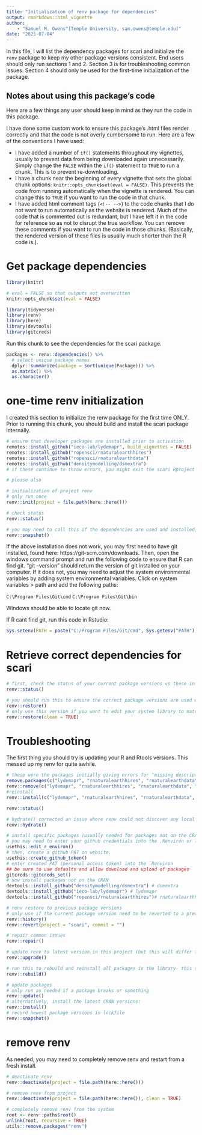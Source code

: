 ```yaml
---
title: "Initialization of renv package for dependencies"
output: rmarkdown::html_vignette
author: 
    - "Samuel M. Owens^[Temple University, sam.owens@temple.edu]"
date: "2025-07-04"
---
```


In this file, I will list the dependency packages for scari and initialize the `renv` package to keep my other package versions consistent. End users should only run sections 1 and 2. Section 3 is for troubleshooting common issues. Section 4 should only be used for the first-time initialization of the package.

## Notes about using this package's code

Here are a few things any user should keep in mind as they run the code in this package.

I have done some custom work to ensure this package's .html files render correctly and that the code is not overly cumbersome to run. Here are a few of the conventions I have used:

- I have added a number of `if()` statements throughout my vignettes, usually to prevent data from being downloaded again unnecessarily. Simply change the `FALSE` within the `if()` statement to `TRUE` to run a chunk. This is to prevent re-downloading.
- I have a chunk near the beginning of every vignette that sets the global chunk options: `knitr::opts_chunk$set(eval = FALSE)`. This prevents the code from running automatically when the vignette is rendered. You can change this to `TRUE` if you want to run the code in that chunk.
- I have added html comment tags (`<!-- -->`) to the code chunks that I do not want to run automatically as the website is rendered. Much of the code that is commented out is redundant, but I have left it in the code for reference so as not to disrupt the true workflow. You can remove these comments if you want to run the code in those chunks. (Basically, the rendered version of these files is usually much shorter than the R code is.).

# Get package dependencies

```r

library(knitr)

# eval = FALSE so that outputs not overwritten
knitr::opts_chunk$set(eval = FALSE)

```

```r

library(tidyverse)
library(renv)
library(here)
library(devtools)
library(gitcreds)

```

Run this chunk to see the dependencies for the scari package.

```r

packages <- renv::dependencies() %>%
  # select unique package names
  dplyr::summarize(package = sort(unique(Package))) %>%
  as.matrix() %>%
  as.character()

```

# one-time renv initialization

I created this section to initialize the renv package for the first time ONLY.
Prior to running this chunk, you should build and install the scari package internally.

```r

# ensure that developer packages are installed prior to activation
remotes::install_github("ieco-lab/lydemapr", build_vignettes = FALSE)
remotes::install_github("ropensci/rnaturalearthhires")
remotes::install_github("ropensci/rnaturalearthdata")
remotes::install_github("densitymodelling/dsmextra")
# if these continue to throw errors, you might exit the scari Rproject session and install them. Then, re-open the Rproject.

# please also 

# initialization of project renv
# only run once
renv::init(project = file.path(here::here()))

# check status
renv::status()

# you may need to call this if the dependencies are used and installed, but not recorded
renv::snapshot()

```

If the above installation does not work, you may first need to have git installed, found here: https://git-scm.com/downloads. Then, open the windows command prompt and run the following code to ensure that R can find git. "git --version" should return the version of git installed on your computer. If it does not, you may need to adjust the system environmental variables by adding system environmental variables. Click on system variables > path and add the following paths:

`C:\Program Files\Git\cmd`
`C:\Program Files\Git\bin`

Windows should be able to locate git now.

If R cant find git, run this code in Rstudio:

```r

Sys.setenv(PATH = paste("C:/Program Files/Git/cmd", Sys.getenv("PATH"), sep = ";"))  # adjust path as needed

```

# Retrieve correct dependencies for scari

```r

# first, check the status of your current package versions vs those in renv
renv::status()

```

```r

# you should run this to ensure the correct package versions are used while you are working within this project. This aligns the sys library with the lockfile.
renv::restore()
# only use this version if you want to edit your system library to match the renv library
renv::restore(clean = TRUE)

```


# Troubleshooting

The first thing you should try is updating your R and Rtools versions. This messed up my renv for quite awhile.

```r

# these were the packages initially giving errors for "missing description files"
remove.packages(c("lydemapr", "rnaturalearthhires", "rnaturalearthdata", "dsmextra"))
renv::remove(c("lydemapr", "rnaturalearthhires", "rnaturalearthdata", "dsmextra"))
#reinstall
renv::install(c("lydemapr", "rnaturalearthhires", "rnaturalearthdata", "dsmextra"))

renv::status()

```

```r

# hydrate() corrected an issue where renv could not discover any local packages in the system library
renv::hydrate()

# install specific packages (usually needed for packages not on the CRAN)
# you may need to enter your github credentials into the .Renviron or log into github for this to work:
usethis::edit_r_environ()
# then, create a github PAT on website. 
usethis::create_github_token()
# enter created PAT (personal access token) into the .Renviron
## be sure to use defaults and allow download and upload of packages
gitcreds::gitcreds_set()
# now install packages not on the CRAN
devtools::install_github("densitymodelling/dsmextra") # dsmextra
devtools::install_github("ieco-lab/lydemapr") # lydemapr
devtools::install_github("ropensci/rnaturalearthhires")# rnaturalearthhires

# renv restore to previous package versions
# only use if the current package version need to be reverted to a previous state
renv::history()
renv::revert(project = "scari", commit = "")

# repair common issues
renv::repair()

# update renv to latest version in this project (but this will differ from the source download of this project folder)
renv::upgrade()

# run this to rebuild and reinstall all packages in the library- this starts them from a clean slate
renv::rebuild()

```

``` r
# update packages
# only run as needed if a package breaks or something
renv::update()
# alternatively, install the latest CRAN versions:
renv::install()
# record newest package versions in lockfile
renv::snapshot()

```

# remove renv

As needed, you may need to completely remove renv and restart from a fresh install.

```r

# deactivate renv
renv::deactivate(project = file.path(here::here()))

# remove renv from project
renv::deactivate(project = file.path(here::here()), clean = TRUE)

# completely remove renv from the system
root <- renv::paths$root()
unlink(root, recursive = TRUE)
utils::remove.packages("renv")

```


